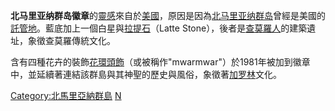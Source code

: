 {{Infobox coat of arms
 | name = 北马里亚纳群岛徽章
 | image = Seal of the Northern Mariana Islands.svg
 | image_width = 200
 | middle = Seal of the Northern Mariana Islands (alternate).svg
 | middle_width = 200
 | middle_caption = 
 | lesser = 
 | lesser_width = 
 | lesser_caption = 
 | armiger =  {{flag|Northern Mariana Islands}}
 | year_adopted = 
 | crest = 
 | torse = 
 | shield = 
 | supporters = 
 | compartment = 
 | motto = 
 | orders = 
 | other_elements = 
 | earlier_versions = 
 | use = 
}}
'''北马里亚纳群岛徽章'''的[[靈感|靈感]]來自於[[美國|美國]]，原因是因為[[北马里亚纳群岛|北马里亚纳群岛]]曾經是美國的[[太平洋群島託管地|託管地]]。藍底加上一個白星與[[拉提石|拉提石]]（Latte Stone），後者是[[查莫羅人|查莫羅人]]的建築遺址，象徵查莫羅傳統文化。

含有四種花卉的裝飾[[花環頭飾|花環頭飾]]（或被稱作"mwarmwar"）於1981年被加到徽章中，並延續著連結該群島與其神聖的歷史與風俗，象徵著[[加洛林人|加罗林]]文化。
{{美國州徽}}
{{大洋洲题目|国徽}}

[[Category:北馬里亞納群島|Category:北馬里亞納群島]]
[[Category:國徽|N]]